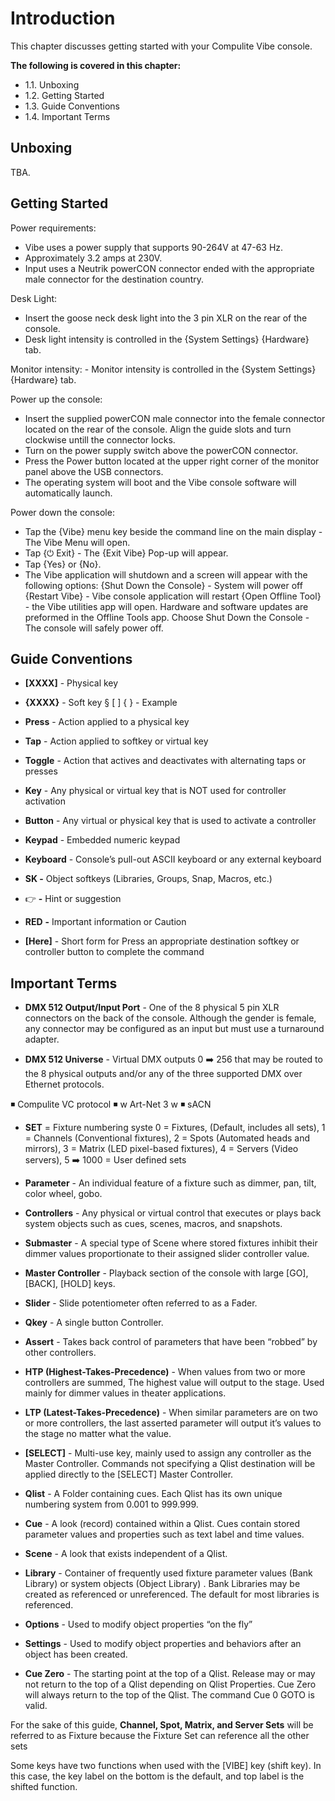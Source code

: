 # Introduction

This chapter discusses getting started with your Compulite Vibe console.

**The following is covered in this chapter:**

-   1.1. Unboxing
-   1.2. Getting Started
-   1.3. Guide Conventions
-   1.4. Important Terms

## Unboxing

TBA.

## Getting Started
Power requirements:

- Vibe uses a power supply that supports 90-264V at 47-63 Hz.
- Approximately 3.2 amps at 230V.
- Input uses a Neutrik powerCON connector ended with the appropriate male connector for the destination country.

Desk Light:

- Insert the goose neck desk light into the 3 pin XLR on the rear of the console.
- Desk light intensity is controlled in the {System Settings} {Hardware} tab. 

Monitor intensity:
- Monitor intensity is controlled in the {System Settings} {Hardware} tab. 

Power up the console:

- Insert the supplied powerCON male connector into the female connector located on the rear of the console. Align the guide slots and turn clockwise untill the connector locks.
- Turn on the power supply switch above the powerCON connector.
- Press the Power button located at the upper right corner of the monitor panel above the USB connectors.
- The operating system will boot and the Vibe console software will automatically launch.

Power down the console:

- Tap the {Vibe} menu key beside the command line on the main display - The Vibe Menu will open.
- Tap {⏻ Exit} - The {Exit Vibe} Pop-up will appear.
- Tap {Yes} or {No}.
- The Vibe application will shutdown and a screen will appear with the following options:
{Shut Down the Console} - System will power off
{Restart Vibe} - Vibe console application will restart
{Open Offline Tool} - the Vibe utilities app will open. Hardware and software updates are preformed in the Offline Tools app.
Choose Shut Down the Console - The console will safely power off.

## Guide Conventions


- **[XXXX]** - Physical key

- **{XXXX}** - Soft key § [ ] { } - Example

- **Press** - Action applied to a physical key

- **Tap** - Action applied to softkey or virtual key

- **Toggle** - Action that actives and deactivates with alternating taps or presses

- **Key** - Any physical or virtual key that is NOT used for controller activation

- **Button** - Any virtual or physical key that is used to activate a controller

- **Keypad** - Embedded numeric keypad

- **Keyboard** - Console's pull-out ASCII keyboard or any external keyboard

- **SK -** Object softkeys (Libraries, Groups, Snap, Macros, etc.)

- 👉 **-** Hint or suggestion

- **RED**  **-** Important information or Caution

- **[Here]** - Short form for Press an appropriate destination softkey or controller button to complete the command

## Important Terms


-   **DMX 512 Output/Input Port** - One of the 8 physical 5 pin XLR connectors on the back of the console. Although the gender is female, any connector may be configured as an input but must use a turnaround adapter.
    
-   **DMX 512 Universe** - Virtual DMX outputs 0 ➡️ 256 that may be routed to the 8 physical outputs and/or any of the three supported DMX over Ethernet protocols. 

◾ Compulite VC protocol 
◾ w Art-Net 3 w 
◾ sACN
    
-   **SET** = Fixture numbering syste 0 = Fixtures, (Default, includes all sets), 1 = Channels (Conventional fixtures), 2 = Spots (Automated heads and mirrors), 3 = Matrix (LED pixel-based fixtures), 4 = Servers (Video servers), 5 ➡️ 1000 = User defined sets
    
-   **Parameter** - An individual feature of a fixture such as dimmer, pan, tilt, color wheel, gobo.
    
-   **Controllers** - Any physical or virtual control that executes or plays back system objects such as cues, scenes, macros, and snapshots.
    
-   **Submaster** - A special type of Scene where stored fixtures inhibit their dimmer values proportionate to their assigned slider controller value.
    
-   **Master Controller** - Playback section of the console with large [GO], [BACK], [HOLD] keys.
    
-   **Slider** - Slide potentiometer often referred to as a Fader.
    
-   **Qkey** - A single button Controller.
    
-   **Assert** - Takes back control of parameters that have been "robbed" by other controllers.
    
-   **HTP (Highest-Takes-Precedence)** - When values from two or more controllers are summed, The highest value will output to the stage. Used mainly for dimmer values in theater applications.
    
-   **LTP (Latest-Takes-Precedence)** - When similar parameters are on two or more controllers, the last asserted parameter will output it's values to the stage no matter what the value.
    
-   **[SELECT]** - Multi-use key, mainly used to assign any controller as the Master Controller. Commands not specifying a Qlist destination will be applied directly to the [SELECT] Master Controller.
    
-   **Qlist** - A Folder containing cues. Each Qlist has its own unique numbering system from 0.001 to 999.999.
    
-   **Cue** - A look (record) contained within a Qlist. Cues contain stored parameter values and properties such as text label and time values.
    
-   **Scene** - A look that exists independent of a Qlist.
    
-   **Library** - Container of frequently used fixture parameter values (Bank Library) or system objects (Object Library) . Bank Libraries may be created as referenced or unreferenced. The default for most libraries is referenced.
    
-   **Options** - Used to modify object properties "on the fly"
    
-   **Settings** - Used to modify object properties and behaviors after an object has been created.
    
-   **Cue Zero** - The starting point at the top of a Qlist. Release may or may not return to the top of a Qlist depending on Qlist Properties. Cue Zero will always return to the top of the Qlist. The command Cue 0 GOTO is valid.
    

For the sake of this guide, **Channel, Spot, Matrix, and Server Sets** will be referred to as Fixture because the Fixture Set can reference all the other sets

Some keys have two functions when used with the [VIBE] key (shift key). In this case, the key label on the bottom is the default, and top label is the shifted function.